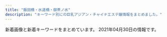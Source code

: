 ```yaml
---
title: "飯田橋・水道橋・御茶ノ水"
description: "キーワード別にの巨乳アジアン・チャイナエステ嬢情報をまとめました。"
---
```


新着画像と新着キーワードをまとめています。
2021年04月30日の情報です。

<DmmAffiliateIns />
<KeywordTable
  shops={
    [
    {
        "station": "\u795e\u4fdd\u753a\u99c5A5\u51fa\u53e3",
        "keywords": {},
        "img_links": [
            "http://jinbocho.xyz/images/a4.jpg",
            "http://jinbocho.xyz/images/r3.jpg",
            "http://jinbocho.xyz/images/g2.jpg",
            "http://jinbocho.xyz/images/g1.jpg",
            "http://jinbocho.xyz/images/face.png",
            "http://jinbocho.xyz/images/r4.jpg",
            "http://jinbocho.xyz/images/g7.jpg",
            "http://jinbocho.xyz/images/mika.jpg",
            "http://jinbocho.xyz/images/r6.jpg",
            "http://jinbocho.xyz/images/new-tit3.png",
            "http://jinbocho.xyz/images/g9.jpg",
            "http://jinbocho.xyz/images/mobile.png",
            "http://jinbocho.xyz/images/new-tit.png",
            "http://jinbocho.xyz/images/left3.png",
            "http://jinbocho.xyz/images/g0.jpg",
            "http://jinbocho.xyz/images/gb01.png",
            "http://jinbocho.xyz/images/yuk.jpg",
            "http://jinbocho.xyz/images/g10.jpg",
            "http://jinbocho.xyz/images/top1.jpg",
            "http://jinbocho.xyz/images/gr.jpg",
            "http://jinbocho.xyz/images/miki.jpg",
            "http://jinbocho.xyz/images/r5.jpg",
            "http://jinbocho.xyz/images/s_staff.png",
            "http://jinbocho.xyz/images/a1.jpg",
            "http://jinbocho.xyz/images/yuki.jpg",
            "http://jinbocho.xyz/images/a3.jpg",
            "http://jinbocho.xyz/images/top2.jpg",
            "http://jinbocho.xyz/images/haru.jpg",
            "http://jinbocho.xyz/images/zi.png",
            "http://jinbocho.xyz/images/r1.jpg",
            "http://jinbocho.xyz/images/r2.jpg",
            "http://jinbocho.xyz/images/a2.jpg",
            "http://jinbocho.xyz/images/a5.jpg",
            "http://jinbocho.xyz/images/mi.jpg",
            "http://jinbocho.xyz/images/g8.jpg"
        ],
        "url": "http://jinbocho.xyz/",
        "name": "\u306f\u306a\u3073"
    },
    {
        "name": "\u30ad\u30e9\u30e9",
        "url": "https://kira.uouono.com/",
        "keywords": {},
        "img_links": [],
        "station": "\u795e\u4fdd\u753a\u99c5A1\u51fa\u53e3"
    },
    {
        "img_links": [
            "http://yu.xyz.mn/images/room4.jpg",
            "http://yu.xyz.mn/photos/sites/91/2020/02/2020022305370017.jpg",
            "http://yu.xyz.mn/images/room1.jpg",
            "http://yu.xyz.mn/photos/sites/91/2019/12/2019122702252767.jpg",
            "http://yu.xyz.mn/photos/sites/91/2020/04/2020040807282190.jpg",
            "http://yu.xyz.mn/images/s_news.jpg",
            "http://yu.xyz.mn/photos/sites/91/2019/12/2019122702252691.jpg",
            "http://yu.xyz.mn/images/ac3.jpg",
            "http://yu.xyz.mn/images/s_staff.jpg",
            "http://yu.xyz.mn/images/s_shedule.jpg",
            "http://yu.xyz.mn/images/ac6.jpg",
            "http://yu.xyz.mn/images/top.jpg",
            "http://yu.xyz.mn/photos/sites/91/2021/01/2021012205451889.jpg",
            "http://yu.xyz.mn/images/ac5.jpg",
            "http://yu.xyz.mn/images/mobile.jpg",
            "http://yu.xyz.mn/images/ac1.jpg",
            "http://yu.xyz.mn/photos/sites/91/2019/12/2019122901424384.jpg",
            "http://yu.xyz.mn/images/ac4.jpg",
            "http://yu.xyz.mn/images/room3.jpg",
            "http://yu.xyz.mn/images/ac2.jpg",
            "http://yu.xyz.mn/images/room2.jpg"
        ],
        "station": "JR\u6c34\u9053\u6a4b\u99c5\u897f\u53e3",
        "url": "http://yu.xyz.mn/",
        "name": "\u60a0 \u3086\u3046",
        "keywords": {
            "C": 20,
            "87": 7,
            "85": 21,
            "84": 7,
            "D": 35,
            "86": 7
        }
    },
    {
        "url": "http://sln-relax.com/",
        "keywords": {
            "C": 17
        },
        "station": "JR\u6c34\u9053\u6a4b\u99c5\u897f\u53e3",
        "img_links": [
            "http://sln-relax.com/img/ttl_staff.png",
            "http://sln-relax.com/img/ttl_mobile.jpg",
            "http://sln-relax.com/pic/topimg3.jpg",
            "http://sln-relax.com/scdl/staff/10041.jpg",
            "http://sln-relax.com/scdl/staff/10011.jpg",
            "http://sln-relax.com/scdl/staff/10021.jpg",
            "http://sln-relax.com/img/att.jpg",
            "http://sln-relax.com/i/files/girl01.jpg",
            "http://sln-relax.com/img/ttl_tnew.jpg",
            "http://sln-relax.com/img/ttl_rec.jpg",
            "http://sln-relax.com/scdl/staff/10081.jpg",
            "http://sln-relax.com/pic/topimg2.jpg",
            "http://sln-relax.com/scdl/staff/10061.jpg",
            "http://sln-relax.com/scdl/staff/10031.jpg",
            "http://sln-relax.com/scdl/staff/10071.jpg",
            "http://sln-relax.com/pic/topimg1.jpg",
            "http://sln-relax.com/img/ttl_concept.jpg",
            "http://sln-relax.com/pic/head.png",
            "http://sln-relax.com/i/files/homeimg.jpg",
            "http://sln-relax.com/scdl/staff/10051.jpg",
            "http://sln-relax.com/i/files/girl02.jpg"
        ],
        "name": "Lime"
    },
    {
        "station": "\u725b\u8fbc\u795e\u697d\u5742\u99c5A2\u51fa\u53e3",
        "img_links": [
            "https://raku-relax.tokyo/wp-content/uploads/2020/01/y45a121.jpg",
            "https://raku-relax.tokyo/wp-content/themes/este/img/tel.png",
            "https://raku-relax.tokyo/wp-content/uploads/2021/04/98976890rakura.jpg",
            "https://raku-relax.tokyo/wp-content/uploads/2018/12/satfuygihoj.jpg",
            "https://raku-relax.tokyo/wp-content/uploads/2020/04/1234sertdyf.jpg",
            "https://raku-relax.tokyo/wp-content/themes/este/img/tel_footer.png",
            "https://raku-relax.tokyo/wp-content/uploads/2021/04/8721rakura.jpg",
            "https://raku-relax.tokyo/wp-content/uploads/2020/04/siuaytfsa.jpg",
            "https://raku-relax.tokyo/wp-content/themes/este/img/2.jpg",
            "https://raku-relax.tokyo/wp-content/themes/este/img/top-img05.png",
            "https://raku-relax.tokyo/wp-content/themes/este/img/4.jpg",
            "https://raku-relax.tokyo/wp-content/themes/este/img/top-img02.png",
            "https://raku-relax.tokyo/wp-content/themes/este/img/top-img04.png",
            "https://raku-relax.tokyo/wp-content/themes/este/img/top-img01.png",
            "https://raku-relax.tokyo/wp-content/themes/este/img/tel03.png",
            "https://raku-relax.tokyo/wp-content/uploads/2020/10/ertyurakura.jpg",
            "https://raku-relax.tokyo/wp-content/uploads/2020/01/897sarakura.jpg",
            "https://raku-relax.tokyo/wp-content/uploads/2021/01/1211rakura.jpg",
            "https://raku-relax.tokyo/wp-content/themes/este/img/tel02.png",
            "https://raku-relax.tokyo/wp-content/uploads/2020/10/28917rakura.jpg",
            "https://raku-relax.tokyo/wp-content/uploads/2020/11/oiuarakura.jpg",
            "https://raku-relax.tokyo/wp-content/themes/este/img/1.jpg",
            "https://raku-relax.tokyo/wp-content/themes/este/img/tel_header.png",
            "https://raku-relax.tokyo/wp-content/uploads/2018/12/4567rakura.jpg",
            "https://raku-relax.tokyo/wp-content/themes/este/img/top-img03.png",
            "https://raku-relax.tokyo/wp-content/themes/este/img/3.jpg",
            "https://raku-relax.tokyo/wp-content/uploads/2020/11/9897621rakura.jpg"
        ],
        "keywords": {
            "D": 14,
            "C": 22,
            "E": 6
        },
        "url": "https://raku-relax.tokyo/",
        "name": "\u697d\u697d"
    },
    {
        "img_links": [
            "https://izumi-esthe.tokyo/wp-content/uploads/2021/02/897s6aiyashinoizumi-1.jpg",
            "https://izumi-esthe.tokyo/wp-content/themes/este/img/5.jpg",
            "https://izumi-esthe.tokyo/wp-content/uploads/2021/02/88iyashinoizumi-1.jpg",
            "https://izumi-esthe.tokyo/wp-content/uploads/2021/02/121dfghiyashinoizumi-1.jpg",
            "https://izumi-esthe.tokyo/wp-content/uploads/2021/02/3111112iyashinoizumi.jpg",
            "https://izumi-esthe.tokyo/wp-content/uploads/2021/02/8765iyashinoizumi.jpg",
            "https://izumi-esthe.tokyo/wp-content/uploads/2021/02/1iyashinoizumi-1.jpg",
            "https://izumi-esthe.tokyo/wp-content/uploads/2021/04/2121iyashinoizumi.jpg",
            "https://izumi-esthe.tokyo/wp-content/uploads/2021/03/312121iyashinoizumi.jpg",
            "https://izumi-esthe.tokyo/wp-content/uploads/2021/02/8765iyashinoizumi-1.jpg",
            "https://izumi-esthe.tokyo/wp-content/uploads/2021/02/1iyashinoizumi.jpg",
            "https://izumi-esthe.tokyo/wp-content/themes/este/img/4.jpg",
            "https://izumi-esthe.tokyo/wp-content/uploads/2021/02/9087saiyashinoizumi.jpg",
            "https://izumi-esthe.tokyo/wp-content/themes/este/img/top-img01a.png",
            "https://izumi-esthe.tokyo/wp-content/themes/este/img/top-img01b.png",
            "https://izumi-esthe.tokyo/wp-content/uploads/2021/02/3serdtfygui.jpg",
            "https://izumi-esthe.tokyo/wp-content/uploads/2021/02/876521iyashinoizumi-1.jpg",
            "https://izumi-esthe.tokyo/wp-content/uploads/2021/02/9897621iyashinoizumi-1.jpg",
            "https://izumi-esthe.tokyo/wp-content/uploads/2021/02/14drtyfugiho-1.jpg",
            "https://izumi-esthe.tokyo/wp-content/uploads/2021/02/9876iyashinoizumi.jpg",
            "https://izumi-esthe.tokyo/wp-content/uploads/2021/02/98767689iyashinoizumi.jpg",
            "https://izumi-esthe.tokyo/wp-content/uploads/2021/04/456789867iyashinoizumi.jpg",
            "https://izumi-esthe.tokyo/wp-content/uploads/2021/02/121iyashinoizumi.jpg",
            "https://izumi-esthe.tokyo/wp-content/uploads/2021/02/kuy1iyashinoizumi.jpg",
            "https://izumi-esthe.tokyo/wp-content/uploads/2021/02/111iyashinoizumi.jpg",
            "https://izumi-esthe.tokyo/wp-content/uploads/2021/02/5678iyashinoizumi.jpg",
            "https://izumi-esthe.tokyo/wp-content/themes/este/img/top-img01.png",
            "https://izumi-esthe.tokyo/wp-content/themes/este/img/1.jpg",
            "https://izumi-esthe.tokyo/wp-content/themes/este/img/tel_footer.png",
            "https://izumi-esthe.tokyo/wp-content/themes/este/img/top-img03.png",
            "https://izumi-esthe.tokyo/wp-content/themes/este/img/6.jpg",
            "https://izumi-esthe.tokyo/wp-content/uploads/2021/02/3111iyashinoizumi.jpg",
            "https://izumi-esthe.tokyo/wp-content/uploads/2021/02/211iyashinoizumi.jpg",
            "https://izumi-esthe.tokyo/wp-content/uploads/2021/02/1111iyashinoizumi.jpg",
            "https://izumi-esthe.tokyo/wp-content/uploads/2021/02/77iyashinoizumi.jpg",
            "https://izumi-esthe.tokyo/wp-content/uploads/2021/02/WechatIMG595.jpeg",
            "https://izumi-esthe.tokyo/wp-content/uploads/2021/02/999iyashinoizumi.jpg",
            "https://izumi-esthe.tokyo/wp-content/themes/este/img/3.jpg",
            "https://izumi-esthe.tokyo/wp-content/uploads/2021/02/13ydtfuygiuhsa-1.jpg",
            "https://izumi-esthe.tokyo/wp-content/themes/este/img/top-img04.png",
            "https://izumi-esthe.tokyo/wp-content/uploads/2021/02/2iyashinoizumi.jpg",
            "https://izumi-esthe.tokyo/wp-content/uploads/2021/04/WechatIMG866.jpeg",
            "https://izumi-esthe.tokyo/wp-content/uploads/2021/02/9fxdytugvyibha-1.jpg",
            "https://izumi-esthe.tokyo/wp-content/uploads/2021/02/999iyashinoizumi-1.jpg",
            "https://izumi-esthe.tokyo/wp-content/uploads/2021/02/15drtyfugihoas-1.jpg",
            "https://izumi-esthe.tokyo/wp-content/themes/este/img/top-img02f.png",
            "https://izumi-esthe.tokyo/wp-content/uploads/2021/02/iyashinoizumi.jpg",
            "https://izumi-esthe.tokyo/wp-content/themes/este/img/tel_header.png",
            "https://izumi-esthe.tokyo/wp-content/uploads/2021/02/1111iyashinoizumi-2.jpg",
            "https://izumi-esthe.tokyo/wp-content/uploads/2021/03/3121iyashinoizumi.jpg",
            "https://izumi-esthe.tokyo/wp-content/uploads/2021/02/15dfuygihoinp-1.jpg",
            "https://izumi-esthe.tokyo/wp-content/uploads/2021/03/WechatIMG486.jpeg",
            "https://izumi-esthe.tokyo/wp-content/uploads/2021/02/8765421iyashinoizumi.jpg",
            "https://izumi-esthe.tokyo/wp-content/themes/este/img/2.jpg",
            "https://izumi-esthe.tokyo/wp-content/uploads/2021/02/10cfyguvbhj-1.jpg",
            "https://izumi-esthe.tokyo/wp-content/themes/este/img/call.png",
            "https://izumi-esthe.tokyo/wp-content/uploads/2021/02/2221iyashinoizumi.jpg"
        ],
        "url": "https://izumi-esthe.tokyo/",
        "station": "\u5c0f\u5ddd\u753a\u99c5B5\u51fa\u53e3",
        "name": "\u7652\u3057\u306e\u6cc9",
        "keywords": {
            "C": 16,
            "E": 19,
            "G": 3,
            "D": 58
        }
    },
    {
        "img_links": [
            "http://rapisu.tokyo/images/r3.jpg",
            "http://rapisu.tokyo/images/flash1.jpg",
            "http://rapisu.tokyo/images/flash.jpg",
            "http://rapisu.tokyo/images/end.png",
            "http://rapisu.tokyo/images/meihui.jpg",
            "http://rapisu.tokyo/images/top.png",
            "http://rapisu.tokyo/images/mika.jpg",
            "http://rapisu.tokyo/images/r1.jpg",
            "http://rapisu.tokyo/images/r2.jpg",
            "http://rapisu.tokyo/images/mobile.png",
            "http://rapisu.tokyo/images/g0.jpg",
            "http://rapisu.tokyo/images/zi_staff.png",
            "http://rapisu.tokyo/images/tiao.png"
        ],
        "url": "http://rapisu.tokyo/",
        "keywords": {
            "C": 7
        },
        "name": "\u30e9\u30d4\u30b9",
        "station": "\u795e\u4fdd\u753a\u99c5A7\u51fa\u53e3"
    },
    {
        "station": "JR\u6c34\u9053\u6a4b\u99c5\u6771\u53e3",
        "name": "\u30d3\u30fc\u30ca\u30b9",
        "url": "http://venus.tyo.cm/",
        "keywords": {
            "F": 6,
            "E": 4,
            "89": 6,
            "88": 4,
            "D": 18,
            "85": 6,
            "83": 8,
            "84": 4
        },
        "img_links": [
            "http://venus.tyo.cm/photos/sites/40/2020/09/2020090907201348.jpeg",
            "http://venus.tyo.cm/photos/sites/40/2020/08/2020083109075784.jpeg",
            "http://venus.tyo.cm/images/room4.jpg",
            "http://venus.tyo.cm/photos/sites/40/2020/08/2020083109075581.jpeg",
            "http://venus.tyo.cm/images/room5.jpg",
            "http://venus.tyo.cm/photos/sites/40/2020/08/2020083109075912.jpeg",
            "http://venus.tyo.cm/images/room6.jpg",
            "http://venus.tyo.cm/photos/sites/40/2020/09/2020091012404045.jpeg",
            "http://venus.tyo.cm/images/room2.jpg",
            "http://venus.tyo.cm/images/pagetop.png",
            "http://venus.tyo.cm/photos/sites/40/2020/08/2020083109075685.jpeg",
            "http://venus.tyo.cm/photos/sites/40/2020/08/2020083109075781.jpeg",
            "http://venus.tyo.cm/photos/sites/40/2020/08/2020083109075883.jpeg",
            "http://venus.tyo.cm/images/top.png",
            "http://venus.tyo.cm/images/mainimg.jpg",
            "http://venus.tyo.cm/images/spmainimg.jpg",
            "http://venus.tyo.cm/photos/sites/40/2020/10/202010021052282.jpeg",
            "http://venus.tyo.cm/photos/sites/40/2020/09/2020090907201289.jpeg",
            "http://venus.tyo.cm/photos/sites/40/2020/08/2020083109075848.jpeg",
            "http://venus.tyo.cm/images/room3.jpg",
            "http://venus.tyo.cm/images/room1.jpg"
        ]
    },
    {
        "name": "\u30c1\u30e5\u30fc\u30ea\u30c3\u30d7",
        "img_links": [
            "http://www.pilink.xyz/style/line.png",
            "http://www.pilink.xyz/style/concept.jpg",
            "http://www.pilink.xyz/uploads/210420/1-210420150221a8.jpg",
            "http://www.pilink.xyz/style/head1.jpg",
            "http://www.pilink.xyz/style/news.jpg",
            "http://www.pilink.xyz/uploads/181018/rec2.png",
            "http://www.pilink.xyz/uploads/210420/1-210420151411422.png",
            "http://www.pilink.xyz/style/mobile.jpg",
            "http://www.pilink.xyz/uploads/181018/sys2.jpg",
            "http://www.pilink.xyz/uploads/210420/1-21042015013J02.jpg",
            "http://www.pilink.xyz/style/sm.jpg",
            "http://www.pilink.xyz/style/ta.jpg",
            "http://www.pilink.xyz/style/staff_t.jpg"
        ],
        "url": "http://www.pilink.xyz/",
        "station": "JR\u6c34\u9053\u6a4b\u99c5\u6771\u53e3",
        "keywords": {}
    },
    {
        "station": "\u5c0f\u5ddd\u753a\u99c5B4",
        "name": "\u30a2\u30ed\u30de\u30e9\u30c3\u30ad\u30fc",
        "url": "http://aromalucky.xyz/",
        "img_links": [
            "http://aromalucky.xyz/wp-content/uploads/2019/05/01_02.png",
            "https://i0.wp.com/aromalucky.xyz/wp-content/uploads/2019/05/02.png",
            "https://i2.wp.com/aromalucky.xyz/wp-content/uploads/2017/12/08.jpg",
            "https://i2.wp.com/aromalucky.xyz/wp-content/uploads/2017/12/02.jpg",
            "https://i2.wp.com/aromalucky.xyz/wp-content/uploads/2019/04/14.jpg",
            "https://i1.wp.com/aromalucky.xyz/wp-content/uploads/2019/05/16.jpg",
            "https://i0.wp.com/aromalucky.xyz/wp-content/uploads/2017/12/05-1.jpg",
            "https://i1.wp.com/aromalucky.xyz/wp-content/uploads/2017/12/04-1.jpg",
            "https://i0.wp.com/aromalucky.xyz/wp-content/uploads/2019/05/15.jpg",
            "https://i1.wp.com/aromalucky.xyz/wp-content/uploads/2019/10/20.jpg",
            "https://i2.wp.com/aromalucky.xyz/wp-content/uploads/2017/12/03-1.jpg",
            "https://i2.wp.com/aromalucky.xyz/wp-content/uploads/2019/04/12.jpg",
            "https://i2.wp.com/aromalucky.xyz/wp-content/uploads/2020/09/21.jpg",
            "https://i2.wp.com/aromalucky.xyz/wp-content/uploads/2019/05/03.png",
            "https://i0.wp.com/aromalucky.xyz/wp-content/uploads/2019/04/13.jpg"
        ],
        "keywords": {}
    }
]
}
/>
<DmmAffiliateScript />
